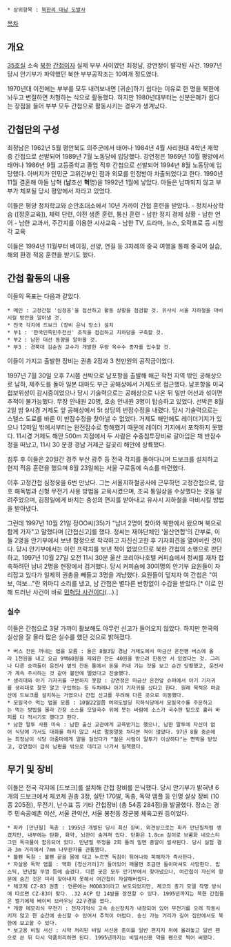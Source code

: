  * 상위항목 : [[북한의 대남 도발사]]

[[목차]]

== 개요 ==
[[35호실]] 소속 [[북한]] [[간첩]]이자 실제 부부 사이였던 최정남, 강연정이 발각된 사건. 1997년 당시 안기부가 파악했던 북한 부부공작조는 10여개 정도였다.

1970년대 이전에는 부부를 모두 내려보내면 [귀순]하기 쉽다는 이유로 한 명을 북한에 놔두고 변절하면 처형하는 식으로 활동했다. 하지만 1980년대부터는 신분은폐가 쉽다는 장점을 들어 부부 모두 간첩으로 활동시키는 경우가 생겨났다.

== 간첩단의 구성 ==
최정남은 1962년 5월 평안북도 의주군에서 태어나 1984년 4월 사리원대 4학년 재학 중 간첩으로 선발되어 1989년 7월 노동당에 입당했다.
강연정은 1969년 10월 평양에서 태어나 1986년 9월  고등중학교 졸업 직후 간첩으로 선발되어 1994년 8월 노동당에 입당했다. 아버지가 인민군 고위간부인 점과 외모를 인정받아 차출되었다고 한다.
1990년 11월 결혼해 아들 남혁 ('''남'''조선 '''혁'''명)을 1992년 1월에 낳았다. 아들은 남파되지 않고 부부가 체포될 당시 평양에서 자라고 있었다.

이들은 평양 정치학교와 순안초대소에서 10년 가까이 간첩 훈련을 받았다.
- 정치사상학습 ([정훈교육]), 체력 단련, 야전 생존 훈련, 통신 훈련
- 남한 정치 경제 상황
- 남한 언어
- 남한 교과서, 주간지를 이용한 시사교육
- 남한 TV, 드라마, 뉴스, 오락프로 등 시청각 교육

이들은 1994년 11월부터 베이징, 선양, 연길 등 3차례의 중국 여행을 통해 중국어 실습, 해외 환경 적응 훈련을 받기도 했다.

== 간첩 활동의 내용 ==
이들의 목표는 다음과 같았다.
 * 메인 : 고정간첩 '심정웅'을 접선하고 활동 상황을 점검할 것. 유사시 서울 지하철을 마비시킬 방안을 알아낼 것.
 * 전국 각지에 드보크 (장비 은닉 장소) 설치
 * 부1 : '한국민족민주전선' 조직을 점검하고 지하당을 구축할 것.
 * 부2 : 남한 대선 동향을 알아올 것.
 * 부3 : 경북대 김순권 교수가 개발한 우량 옥수수 종자를 입수할 것.

이들이 가지고 출발한 장비는 권총 2정과 3 천만원의 공작금이었다. 

1997년 7월 30일 오후 7시쯤 선박으로 남포항을 출발해 해군 작전 지역 밖인 공해상으로 남하, 제주도를 돌아 일본 대마도 부근 공해상에서 거제도로 접근했다. 남포항을 미국 첩보위성이 감시중이었으나 당시 기술력으로는 공해상으로 나온 뒤 일반 어선과 섞이면 추적이 불가능했다. 무장 안내원 20명, 호송 안내원 3명이 탑승하고 있었다.
선박은 8월 2일 밤 9시경 거제도 앞 공해상에서 5t 상당의 반잠수정을 내렸다. 당시 기술력으로는 스텔스 도료를 바른 이 반잠수정을 찾아낼 수 없었다. 거제도 해안에도 레이더기지가 있으나 12마일 밖에서부터는 완전잠수로 항해했기 때문에 레이더 기지에서 포착하지 못했다.
11시경 거제도 해안 500m 지점에서 두 사람은 수중침투장비로 갈아입은 채 반잠수정을 떠났고, 11시 30 분경 경남 거제군 갈곶리 해안에 상륙했다.

침투 후 이들은 20일간 경주 부산 광주 등 전국 각지를 돌아다니며 드보크를 설치하고 현지 적응 훈련을 했으며 8월 23일에는 서울 구로동에 숙소를 마련했다.

이후 고정간첩 심정웅을 6번 만났다. 그는 서울지하철공사에 근무하던 고정간첩으로, 암호 해독법과 신형 무전기 사용 방법을 교육시켰으며, 조국 통일상을 수상했다는 것을 알려주었으며, 김정일에게 바치는 충성의 편지를 받아내고 유사시 지하철을 마비시킬 방법을 받아냈다.

그런데 1997년 10월 21일 정OO씨(35)가 "남녀 2명이 찾아와 북한에서 왔으며 북으로 함께 가자"고 말했다며 [간첩신고]를 했다. 정씨는 재야단체인 '울산연합'의 간부로, 이들 2명을 안기부에서 보낸 함정으로 착각하고 자진신고한 후 기자회견을 열어버린 것이다. 당시 안기부에서는 이런 프락치를 보낸 적이 없었으므로 북한 간첩의 소행으로 판단하고, 1997년 10월 27일 오전 11시 30분 울산 코리아나호텔 커피숍에서 정씨를 재차 접촉하려던 남녀 2명을 현장에서 검거했다.
당시 커피숍에 30여명의 안기부 요원들이 자리잡고 있다가 일제히 권총을 빼들고 3명을 겨냥했다. 요원들이 덮치자 여 간첩은 "여보, 여보…"란 외마디 소리를 냈고, 남 간첩은 별다른 반항없이 수갑을 받았다.[* 이로 인해 드러난 사건이 바로 [[민혁당 사건]]이다(...).]

=== 실수 ===
이들은 간첩으로 3달 가까이 활보해도 아무런 신고가 들어오지 않았다. 하지만 한국의 실상을 잘 몰라 많은 실수를 했던 것으로 밝혀졌다.

 * 버스 잔돈 꺼내는 법을 모름 : 둘은 8월3일 경남 거제도에서 마금산 온천행 버스에 올라 1천원을 내고 요금 9백60원을 제외한 잔돈 40원을 받으려 한동안 서 있었다는 것. 그러나 다른 승객들이 운전사 옆의 잔돈 통에서 돈을 꺼내 가는 것을 보고 순간 당황했고, 운전사가 계속 주시하는 것 같아 불안에 떨었다고 진술했다.
 * 생리대와 아기 기저귀를 구분하지 못함 : 강연정은 마금산 온천앞 슈퍼에서 아기 기저귀를 생리대로 잘못 알고 구입하는 등 두차례나 아기 기저귀를 샀다고 한다. 원래 목적은 마금산에 드보크를 설치하는 거였으나 간첩 신고를 우려해 다른 곳으로 이동했다.
 * 모밀국수 먹는 법을 모름 : 10월22일쯤 여의도빌딩 지하식당에서 모밀국수를 주문하고는 먹는 방법을 몰라 간장 소스를 모밀국수 위에 붓는 바람에 소스가 국수판 밑으로 흘러 바지를 다 적시기도 했다고 한다.
 * 남한 말투 사용 미숙 : 남한 출신 교관에게 교육받기는 했으나, 남한 말투에 자신이 없어 식당에 가서도 대화를 하지 않고 서로 멀뚱멀뚱 쳐다본 적이 많았다. 97년 8월 중순에는 최정남이 식당 아줌마에게 말을 걸었다가 "젊은 사람이 말투가 이상하다"는 면박을 받았고, 강연정이 급히 남편을 밖으로 데리고 나가서 질책했다.

== 무기 및 장비 ==
이들은 전국 각지에 [드보크]를 설치해 간첩 장비를 은닉했다. 당시 안기부가 밝혀낸 6개의 드보크에서 체코제 권총 3정, 실탄 170발, 독총, 독약 앰플 등 인명 살상 장비 (10종 205점), 무전기, 난수표 등 기타 간첩장비 (총 54종 284점)을 발굴했다. 장소는 경주 민속공예촌 야산, 서울 관악산, 서울 봉천동 장군봉 체육고원 등이었다.

 * 파카 [만년필] 독총 : 1995년 개발된 당시 최신 장비. 외견상으로는 파카 만년필처럼 생겼지만, 내부에는 탄환, 화약, 뇌관이 숨겨져 있다. 탄환은 1.8cm 길이로 브롬화 네오스티그민 독극물이 함유되어 있다. 만년필 뚜껑을 2회 돌려 밀면 총알이 발사된다. 당시 실험 결과 3m 거리에서 7mm 나무판자를 관통했다.
 * 볼펜 독침 : 볼펜 끝을 몸에 대고 누르면 독침이 튀어나와 피해자가 즉사한다.
 * 자살용 독약 앰플 : 액화 [청산가리]가 들어있어 깨물면 조금만 들이마셔도 사망한다. 립스틱, 만년필 뚜껑 등에 숨겼다. 다른 곳은 모두 안기부에서 찾아냈으나, 여간첩이 자신의 항문에 숨긴 것은 미리 찾아내지 못해서 여간첩이 자살해버렸다.
 * 체코제 CZ-83 권총 : 언론에는 MOD83이라고 보도되었지만, 체코의 총기 모델 작명 방식에 따르면 CZ-83이 맞다. .32 ACP 탄 14발을 장전할 수 있다. 1995년까지는 북한 간첩들은 벨기에제 베이비 브라우닝 22구경을 썼다.
 * 개량 메모리식 무전기 : 전자기억식 고속 송신장치가 내장되어 있어 무전기를 오래 작동시키지 않고 한 순간에 송신할 수 있어서 추적이 어렵다. 송신 가능 거리가 길어 집안에서도 북한에 보고할 수 있다.
 * 보고용 비밀 서신 : 시약 처리된 비밀 서신용 종이를 일반 편지지 위에 올려놓고 일반 펜으로 쓴 뒤 다시 약품처리하면 된다. 1995년까지는 비밀서신용 약을 펜으로 찍어 써왔다.
